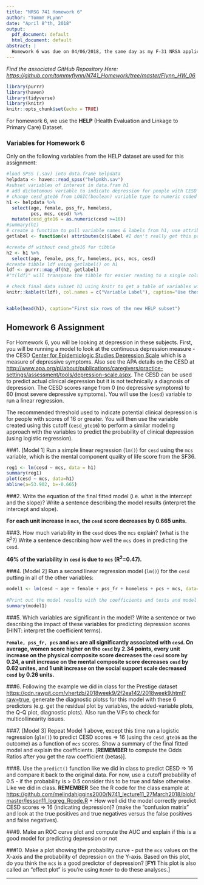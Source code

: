 ```yaml
---
title: "NRSG 741 Homework 6"
author: "TommY FLynn"
date: "April 8^th, 2018"
output:
  pdf_document: default
  html_document: default
abstract: |
  Homework 6 was due on 04/06/2018, the same day as my F-31 NRSA application. I wasn't able to complete both. My apologies for being late on this assignment. I wanted to get it done anyway, so I don't get behind. Thanks.
---
```


_Find the associated GitHub Repository Here: [https://github.com/tommyflynn/N741_Homework/tree/master/Flynn_HW_06](https://github.com/tommyflynn/N741_Homework/tree/master/Flynn_HW_06)_


```r
library(purrr)
library(haven)
library(tidyverse)
library(knitr)
knitr::opts_chunk$set(echo = TRUE)
```

For homework 6, we use the **HELP** (Health Evaluation and Linkage to Primary Care) Dataset.


### Variables for Homework 6

Only on the following variables from the HELP dataset are used for this assignment:

```r
#load SPSS (.sav) into data.frame helpdata
helpdata <- haven::read_spss("helpmkh.sav")
#subset variables of interest in data.fram h1
# add dichotomous variable to indicate depression for people with CESD scores >= 16 (depressed)
# change cesd_gte16 from LOGIC(boolean) variable type to numeric coded 1=TRUE and 0=FALSE
h1 <- helpdata %>%
  select(age, female, pss_fr, homeless, 
         pcs, mcs, cesd) %>%
  mutate(cesd_gte16 = as.numeric(cesd >=16))
#summary(h1)
# create a function to pull variable names & labels from h1, use attributes()
getlabel <- function(x) attributes(x)$label #I don't really get this part... revisit*********

#create df without cesd_gte16 for tibble
h2 <- h1 %>%
  select(age, female, pss_fr, homeless, pcs, mcs, cesd)
#create tibble ldf using getlabel() on h1
ldf <- purrr::map_df(h2, getlabel)
#"t(ldf)" will transpose the tibble for easier reading to a single column list

# check final data subset h1 using knitr to get a table of variables with labels
knitr::kable(t(ldf), col.names = c("Variable Label"), caption="Use these variables from HELP dataset for Homework 06")


kable(head(h1), caption="First six rows of the new HELP subset")


```

## Homework 6 Assignment


For Homework 6, you will be looking at depression in these subjects. First, you will be running a model to look at the continuous depression measure - the CESD [Center for Epidemiologic Studies Depression Scale](http://cesd-r.com/) which is a measure of depressive symptoms. Also see the APA details on the CESD at [http://www.apa.org/pi/about/publications/caregivers/practice-settings/assessment/tools/depression-scale.aspx](http://www.apa.org/pi/about/publications/caregivers/practice-settings/assessment/tools/depression-scale.aspx). The CESD can be used to predict actual clinical depression but it is not technically a diagnosis of depression. The CESD scores range from 0 (no depressive symptoms) to 60 (most severe depressive symptoms). You will use the (`cesd`) variable to run a linear regression.

The recommended threshold used to indicate potential clinical depression is for people with scores of 16 or greater. You will then use the variable created using this cutoff (`cesd_gte16`) to perform a similar modeling approach with the variables to predict the probability of clinical depression (using logistic regression).



###1. [Model 1] Run a simple linear regression (`lm()`) for `cesd` using the `mcs` variable, which is the mental component quality of life score from the SF36.
```r
reg1 <- lm(cesd ~ mcs, data = h1)
summary(reg1)
plot(cesd ~ mcs, data=h1)
abline(a=53.902, b=-0.665)
```



###2. Write the equation of the final fitted model (i.e. what is the intercept and the slope)? Write a sentence describing the model results (interpret the intercept and slope). 

\begin{equation}
  cesd = 53.902 - (0.665)mcs
\end{equation}
__For each unit increase in `mcs`, the `cesd` score decreases by 0.665 units.__


###3. How much variability in the `cesd` does the `mcs` explain? (what is the R<sup>2</sup>?) Write a sentence describing how well the `mcs` does in predicting the `cesd`.

__46% of the variability in `cesd` is due to `mcs` (R<sup>2</sup>=0.47).__


###4. [Model 2] Run a second linear regression model (`lm()`) for the `cesd` putting in all of the other variables:
```r
model1 <- lm(cesd ~ age + female + pss_fr + homeless + pcs + mcs, data=h1)
    
#Print out the model results with the coefficients and tests and model fit statistics.
summary(model1)
```

###5. Which variables are significant in the model? Write a sentence or two describing the impact of these variables for predicting depression scores (HINT: interpret the coefficient terms).

__`Female, pss_fr, pcs` and `mcs` are all significantly associated with `cesd`. On average, women score higher on the `cesd` by 2.34 points, every unit increase on the physical composite score decreases the `cesd` score by 0.24, a unit increase on the mental composite score decreases `cesd` by 0.62 unites, and 1 unit increase on the social support scale decreased `cesd` by 0.26 units.__

###6. Following the example we did in class for the Prestige dataset [https://cdn.rawgit.com/vhertzb/2018week9/2f2ea142/2018week9.html?raw=true](https://cdn.rawgit.com/vhertzb/2018week9/2f2ea142/2018week9.html?raw=true), generate the diagnostic plotss for this model with these 6 predictors (e.g. get the residual plot by variables, the added-variable plots, the Q-Q plot, diagnostic plots). Also run the VIFs to check for multicollinearity issues.

###7. [Model 3] Repeat Model 1 above, except this time run a logistic regression (`glm()`) to predict CESD scores => 16 (using the `cesd_gte16` as the outcome) as a function of `mcs` scores. Show a summary of the final fitted model and explain the coefficients. [**REMEMBER** to compute the Odds Ratios after you get the raw coefficient (betas)].

###8. Use the `predict()` function like we did in class to predict CESD => 16 and compare it back to the original data. For now, use a cutoff probability of 0.5 - if the probability is > 0.5 consider this to be true and false otherwise. Like we did in class. **REMEMBER** See the R code for the class example at [https://github.com/melindahiggins2000/N741_lecture11_27March2018/blob/master/lesson11_logreg_Rcode.R](https://github.com/melindahiggins2000/N741_lecture11_27March2018/blob/master/lesson11_logreg_Rcode.R)
    + How well did the model correctly predict CESD scores => 16 (indicating depression)? (make the "confusion matrix" and look at the true positives and true negatives versus the false positives and false negatives).
    
###9. Make an ROC curve plot and compute the AUC and explain if this is a good model for predicting depression or not

###10. Make a plot showing the probability curve - put the `mcs` values on the X-axis and the probability of depression on the Y-axis. Based on this plot, do you think the `mcs` is a good predictor of depression? [**FYI** This plot is also called an "effect plot" is you're using `Rcmdr` to do these analyses.]

---